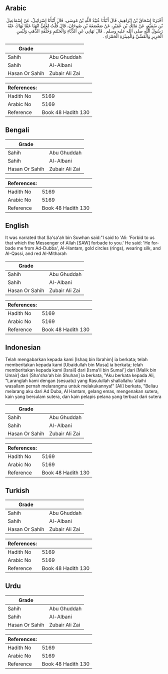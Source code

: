 ## Arabic


<div dir="rtl" lang="ar" style={{fontSize:'larger',backgroundColor:'#f8f9fa',padding:20}}>
أَخْبَرَنَا إِسْحَاقُ بْنُ إِبْرَاهِيمَ، قَالَ أَنْبَأَنَا عُبَيْدُ اللَّهِ بْنُ مُوسَى، قَالَ أَنْبَأَنَا إِسْرَائِيلُ، عَنْ إِسْمَاعِيلَ بْنِ سُمَيْعٍ، عَنْ مَالِكِ بْنِ عُمَيْرٍ، عَنْ صَعْصَعَةَ بْنِ صُوحَانَ، قَالَ قُلْتُ لِعَلِيٍّ انْهَنَا عَمَّا نَهَاكَ عَنْهُ رَسُولُ اللَّهِ صلى الله عليه وسلم ‏.‏ قَالَ نَهَانِي عَنِ الدُّبَّاءِ وَالْحَنْتَمِ وَحَلْقَةِ الذَّهَبِ وَلُبْسِ الْحَرِيرِ وَالْقَسِّيِّ وَالْمِيثَرَةِ الْحَمْرَاءِ ‏.‏
</div>
<div style={{backgroundColor:'#f8f9fa',padding:20, marginBottom: 10}}><table> <thead> <tr> <th>Grade</th> <th></th> </tr> </thead> <tbody> <tr><td>Sahih</td><td>Abu Ghuddah</td></tr><tr><td>Sahih</td><td>Al-Albani</td></tr><tr><td>Hasan Or Sahih</td><td>Zubair Ali Zai</td></tr></tbody></table><table> <thead> <tr> <th>References:</th> <th></th> </tr> </thead> <tbody><tr><td>Hadith No</td><td>5169</td></tr><tr><td>Arabic No</td><td>5169</td></tr><tr><td>Reference</td><td>Book 48 Hadith 130</td></tr></tbody></table></div>

## Bengali


<div dir="ltr" lang="bn" style={{fontSize:'larger',backgroundColor:'#f8f9fa',padding:20}}>

</div>
<div style={{backgroundColor:'#f8f9fa',padding:20, marginBottom: 10}}><table> <thead> <tr> <th>Grade</th> <th></th> </tr> </thead> <tbody> <tr><td>Sahih</td><td>Abu Ghuddah</td></tr><tr><td>Sahih</td><td>Al-Albani</td></tr><tr><td>Hasan Or Sahih</td><td>Zubair Ali Zai</td></tr></tbody></table><table> <thead> <tr> <th>References:</th> <th></th> </tr> </thead> <tbody><tr><td>Hadith No</td><td>5169</td></tr><tr><td>Arabic No</td><td>5169</td></tr><tr><td>Reference</td><td>Book 48 Hadith 130</td></tr></tbody></table></div>

## English


<div dir="ltr" lang="en" style={{fontSize:'larger',backgroundColor:'#f8f9fa',padding:20}}>
It was narrated that Sa'sa'ah bin Suwhan said:"I said to 'Ali: 'Forbid to us that which the Messenger of Allah [SAW] forbade to you.' He said: 'He forbade me from Ad-Dubba', Al-Hantam, gold circles (rings), wearing silk, and Al-Qassi, and red Al-Mitharah
</div>
<div style={{backgroundColor:'#f8f9fa',padding:20, marginBottom: 10}}><table> <thead> <tr> <th>Grade</th> <th></th> </tr> </thead> <tbody> <tr><td>Sahih</td><td>Abu Ghuddah</td></tr><tr><td>Sahih</td><td>Al-Albani</td></tr><tr><td>Hasan Or Sahih</td><td>Zubair Ali Zai</td></tr></tbody></table><table> <thead> <tr> <th>References:</th> <th></th> </tr> </thead> <tbody><tr><td>Hadith No</td><td>5169</td></tr><tr><td>Arabic No</td><td>5169</td></tr><tr><td>Reference</td><td>Book 48 Hadith 130</td></tr></tbody></table></div>

## Indonesian


<div dir="ltr" lang="id" style={{fontSize:'larger',backgroundColor:'#f8f9fa',padding:20}}>
Telah mengabarkan kepada kami [Ishaq bin Ibrahim] ia berkata; telah memberitakan kepada kami [Ubaidullah bin Musa] ia berkata; telah memberitakan kepada kami [Israil] dari [Isma'il bin Sumai'] dari [Malik bin Umair] dari [Sha'sha'ah bin Shuhan] ia berkata, "Aku berkata kepada Ali, "Laranglah kami dengan (sesuatu) yang Rasulullah shallallahu 'alaihi wasallam pernah melarangmu untuk melakukannya!" [Ali] berkata, "Beliau melarang aku dari Ad Duba, Al Hantam, gelang emas, mengenakan sutera, kain yang bersulam sutera, dan kain pelapis pelana yang terbuat dari sutera
</div>
<div style={{backgroundColor:'#f8f9fa',padding:20, marginBottom: 10}}><table> <thead> <tr> <th>Grade</th> <th></th> </tr> </thead> <tbody> <tr><td>Sahih</td><td>Abu Ghuddah</td></tr><tr><td>Sahih</td><td>Al-Albani</td></tr><tr><td>Hasan Or Sahih</td><td>Zubair Ali Zai</td></tr></tbody></table><table> <thead> <tr> <th>References:</th> <th></th> </tr> </thead> <tbody><tr><td>Hadith No</td><td>5169</td></tr><tr><td>Arabic No</td><td>5169</td></tr><tr><td>Reference</td><td>Book 48 Hadith 130</td></tr></tbody></table></div>

## Turkish


<div dir="ltr" lang="tr" style={{fontSize:'larger',backgroundColor:'#f8f9fa',padding:20}}>

</div>
<div style={{backgroundColor:'#f8f9fa',padding:20, marginBottom: 10}}><table> <thead> <tr> <th>Grade</th> <th></th> </tr> </thead> <tbody> <tr><td>Sahih</td><td>Abu Ghuddah</td></tr><tr><td>Sahih</td><td>Al-Albani</td></tr><tr><td>Hasan Or Sahih</td><td>Zubair Ali Zai</td></tr></tbody></table><table> <thead> <tr> <th>References:</th> <th></th> </tr> </thead> <tbody><tr><td>Hadith No</td><td>5169</td></tr><tr><td>Arabic No</td><td>5169</td></tr><tr><td>Reference</td><td>Book 48 Hadith 130</td></tr></tbody></table></div>

## Urdu


<div dir="rtl" lang="ur" style={{fontSize:'larger',backgroundColor:'#f8f9fa',padding:20}}>

</div>
<div style={{backgroundColor:'#f8f9fa',padding:20, marginBottom: 10}}><table> <thead> <tr> <th>Grade</th> <th></th> </tr> </thead> <tbody> <tr><td>Sahih</td><td>Abu Ghuddah</td></tr><tr><td>Sahih</td><td>Al-Albani</td></tr><tr><td>Hasan Or Sahih</td><td>Zubair Ali Zai</td></tr></tbody></table><table> <thead> <tr> <th>References:</th> <th></th> </tr> </thead> <tbody><tr><td>Hadith No</td><td>5169</td></tr><tr><td>Arabic No</td><td>5169</td></tr><tr><td>Reference</td><td>Book 48 Hadith 130</td></tr></tbody></table></div>